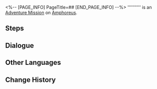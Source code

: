 <%-- [PAGE_INFO]
PageTitle=##
[END_PAGE_INFO] --%>
{{Stub|Dialogue.}}
{{Mission Infobox
|id            = 4015710
|title         = 
|image         = <!--Mission .png-->
|type          = Adventure
|event_name    = 
|chapter       = 
|requirements  = [[Trailblaze Mission]] ''[[Strife, Dispel the Accompanying Fears]]'' completed
|summary       = <!--official mission summary from Fate's Atlas-->
|characters    = "Spirithief" Bartholos; Trailblazer
|startLocation = [[Amphoreus]] - [["Sanctum of Prophecy" Janusopolis]]
|world         = Amphoreus
|area          = "Sanctum of Prophecy" Janusopolis
|prev          = 
|next          = 
|rewards       = Stellar Jade*40; Celestial Ambrosia*60
}}
'''''''''' is an [[Adventure Mission]] on [[Amphoreus]].

==Steps==


<!--
==Gameplay Notes==

--><!--
==Trial Character==

-->
==Dialogue==
{{Stub Dialogue}}

{{Dialogue End}}

==Other Languages==
{{Other Languages
|en   = 
|zhs  = 
|zht  = 
|ja   = 
|ko   = 
|es   = 
|fr   = 
|ru   = 
|th   = 
|vi   = 
|de   = 
|id   = 
|pt   = 
}}

==Change History==
{{Change History|3.1}}
